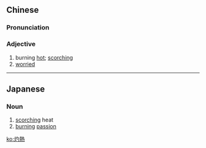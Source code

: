{{also|灼热}}
==Chinese==
{{zh-forms|s=灼热}}

===Pronunciation===
{{zh-pron
|m=zhuórè
|c=zoek3 jit6
|mn=qz,xm:chiok-lia̍t/zz:chiak-jia̍t
|cat=a
}}

===Adjective===
{{zh-adj}}

# burning [[hot]]; [[scorching]]
# [[worried]]

----

==Japanese==
{{ja-kanjitab|しゃく|ねつ|yomi=on}}

===Noun===
{{ja-noun|しゃくねつ}}

# [[scorching]] heat
# [[burning]] [[passion]]

[[ko:灼熱]]